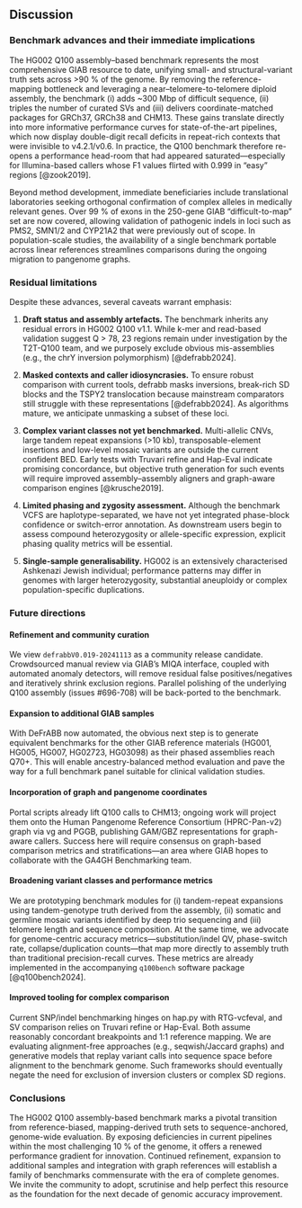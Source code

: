 ## Discussion  

### Benchmark advances and their immediate implications  
The HG002 Q100 assembly–based benchmark represents the most comprehensive GIAB resource to date, unifying small- and structural-variant truth sets across >90 % of the genome.  By removing the reference-mapping bottleneck and leveraging a near–telomere-to-telomere diploid assembly, the benchmark (i) adds ~300 Mbp of difficult sequence, (ii) triples the number of curated SVs and (iii) delivers coordinate-matched packages for GRCh37, GRCh38 and CHM13.  These gains translate directly into more informative performance curves for state-of-the-art pipelines, which now display double-digit recall deficits in repeat-rich contexts that were invisible to v4.2.1/v0.6.  In practice, the Q100 benchmark therefore re-opens a performance head-room that had appeared saturated—especially for Illumina-based callers whose F1 values flirted with 0.999 in “easy” regions [@zook2019].  

Beyond method development, immediate beneficiaries include translational laboratories seeking orthogonal confirmation of complex alleles in medically relevant genes.  Over 99 % of exons in the 250-gene GIAB “difficult-to-map” set are now covered, allowing validation of pathogenic indels in loci such as PMS2, SMN1/2 and CYP21A2 that were previously out of scope.  In population-scale studies, the availability of a single benchmark portable across linear references streamlines comparisons during the ongoing migration to pangenome graphs.  

### Residual limitations  
Despite these advances, several caveats warrant emphasis:  

1. **Draft status and assembly artefacts.**  The benchmark inherits any residual errors in HG002 Q100 v1.1.  While k-mer and read-based validation suggest Q > 78, 23 regions remain under investigation by the T2T-Q100 team, and we purposely exclude obvious mis-assemblies (e.g., the chrY inversion polymorphism) [@defrabb2024].  

2. **Masked contexts and caller idiosyncrasies.**  To ensure robust comparison with current tools, defrabb masks inversions, break-rich SD blocks and the TSPY2 translocation because mainstream comparators still struggle with these representations [@defrabb2024].  As algorithms mature, we anticipate unmasking a subset of these loci.  

3. **Complex variant classes not yet benchmarked.**  Multi-allelic CNVs, large tandem repeat expansions (>10 kb), transposable-element insertions and low-level mosaic variants are outside the current confident BED.  Early tests with Truvari refine and Hap-Eval indicate promising concordance, but objective truth generation for such events will require improved assembly–assembly aligners and graph-aware comparison engines [@krusche2019].  

4. **Limited phasing and zygosity assessment.**  Although the benchmark VCFS are haplotype-separated, we have not yet integrated phase-block confidence or switch-error annotation.  As downstream users begin to assess compound heterozygosity or allele-specific expression, explicit phasing quality metrics will be essential.  

5. **Single-sample generalisability.**  HG002 is an extensively characterised Ashkenazi Jewish individual; performance patterns may differ in genomes with larger heterozygosity, substantial aneuploidy or complex population-specific duplications.  

### Future directions  

#### Refinement and community curation  
We view `defrabbV0.019-20241113` as a community release candidate.  Crowdsourced manual review via GIAB’s MIQA interface, coupled with automated anomaly detectors, will remove residual false positives/negatives and iteratively shrink exclusion regions.  Parallel polishing of the underlying Q100 assembly (issues #696-708) will be back-ported to the benchmark.  

#### Expansion to additional GIAB samples  
With DeFrABB now automated, the obvious next step is to generate equivalent benchmarks for the other GIAB reference materials (HG001, HG005, HG007, HG02723, HG03098) as their phased assemblies reach Q70+.  This will enable ancestry-balanced method evaluation and pave the way for a full benchmark panel suitable for clinical validation studies.  

#### Incorporation of graph and pangenome coordinates  
Portal scripts already lift Q100 calls to CHM13; ongoing work will project them onto the Human Pangenome Reference Consortium (HPRC-Pan-v2) graph via vg and PGGB, publishing GAM/GBZ representations for graph-aware callers.  Success here will require consensus on graph-based comparison metrics and stratifications—an area where GIAB hopes to collaborate with the GA4GH Benchmarking team.  

#### Broadening variant classes and performance metrics  
We are prototyping benchmark modules for (i) tandem-repeat expansions using tandem-genotype truth derived from the assembly, (ii) somatic and germline mosaic variants identified by deep trio sequencing and (iii) telomere length and sequence composition.  At the same time, we advocate for genome-centric accuracy metrics—substitution/indel QV, phase-switch rate, collapse/duplication counts—that map more directly to assembly truth than traditional precision-recall curves.  These metrics are already implemented in the accompanying `q100bench` software package [@q100bench2024].  

#### Improved tooling for complex comparison  
Current SNP/indel benchmarking hinges on hap.py with RTG-vcfeval, and SV comparison relies on Truvari refine or Hap-Eval.  Both assume reasonably concordant breakpoints and 1:1 reference mapping.  We are evaluating alignment-free approaches (e.g., seqwish/Jaccard graphs) and generative models that replay variant calls into sequence space before alignment to the benchmark genome.  Such frameworks should eventually negate the need for exclusion of inversion clusters or complex SD regions.  

### Conclusions  
The HG002 Q100 assembly-based benchmark marks a pivotal transition from reference-biased, mapping-derived truth sets to sequence-anchored, genome-wide evaluation.  By exposing deficiencies in current pipelines within the most challenging 10 % of the genome, it offers a renewed performance gradient for innovation.  Continued refinement, expansion to additional samples and integration with graph references will establish a family of benchmarks commensurate with the era of complete genomes.  We invite the community to adopt, scrutinise and help perfect this resource as the foundation for the next decade of genomic accuracy improvement.